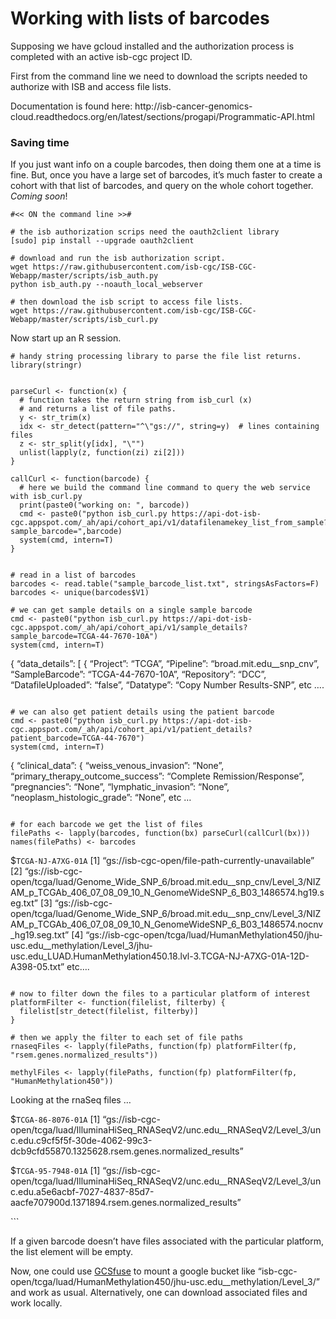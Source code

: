 # Working with lists of barcodes

Supposing we have gcloud installed and the authorization process is completed
with an active isb-cgc project ID.

First from the command line we need to download the scripts needed to
authorize with ISB and access file lists.

Documentation is found here: http://isb-cancer-genomics-cloud.readthedocs.org/en/latest/sections/progapi/Programmatic-API.html

### Saving time
If you just want info on a couple barcodes, then doing them one at a time is fine.
But, once you have a large set of barcodes, it's much faster to create a cohort
with that list of barcodes, and query on the whole cohort together.
*Coming soon*!

```
#<< ON the command line >>#

# the isb authorization scrips need the oauth2client library
[sudo] pip install --upgrade oauth2client

# download and run the isb authorization script.
wget https://raw.githubusercontent.com/isb-cgc/ISB-CGC-Webapp/master/scripts/isb_auth.py
python isb_auth.py --noauth_local_webserver

# then download the isb script to access file lists.
wget https://raw.githubusercontent.com/isb-cgc/ISB-CGC-Webapp/master/scripts/isb_curl.py
```

Now start up an R session.

```
# handy string processing library to parse the file list returns.
library(stringr)


parseCurl <- function(x) {
  # function takes the return string from isb_curl (x)
  # and returns a list of file paths.
  y <- str_trim(x)
  idx <- str_detect(pattern="^\"gs://", string=y)  # lines containing files
  z <- str_split(y[idx], "\"")
  unlist(lapply(z, function(zi) zi[2]))
}

callCurl <- function(barcode) {
  # here we build the command line command to query the web service with isb_curl.py
  print(paste0("working on: ", barcode))
  cmd <- paste0("python isb_curl.py https://api-dot-isb-cgc.appspot.com/_ah/api/cohort_api/v1/datafilenamekey_list_from_sample?sample_barcode=",barcode)
  system(cmd, intern=T)
}


# read in a list of barcodes
barcodes <- read.table("sample_barcode_list.txt", stringsAsFactors=F)
barcodes <- unique(barcodes$V1)

# we can get sample details on a single sample barcode
cmd <- paste0("python isb_curl.py https://api-dot-isb-cgc.appspot.com/_ah/api/cohort_api/v1/sample_details?sample_barcode=TCGA-44-7670-10A")
system(cmd, intern=T)

```

{
 "data_details": [
  {
   "Project": "TCGA",
   "Pipeline": "broad.mit.edu__snp_cnv",
   "SampleBarcode": "TCGA-44-7670-10A",
   "Repository": "DCC",
   "DatafileUploaded": "false",
   "Datatype": "Copy Number Results-SNP",
   etc ....

```

# we can also get patient details using the patient barcode
cmd <- paste0("python isb_curl.py https://api-dot-isb-cgc.appspot.com/_ah/api/cohort_api/v1/patient_details?patient_barcode=TCGA-44-7670")
system(cmd, intern=T)

```

{
 "clinical_data": {
  "weiss_venous_invasion": "None",
  "primary_therapy_outcome_success": "Complete Remission/Response",
  "pregnancies": "None",
  "lymphatic_invasion": "None",
  "neoplasm_histologic_grade": "None",
  etc ...

```

# for each barcode we get the list of files
filePaths <- lapply(barcodes, function(bx) parseCurl(callCurl(bx)))
names(filePaths) <- barcodes

```

$`TCGA-NJ-A7XG-01A`
 [1] "gs://isb-cgc-open/file-path-currently-unavailable"
 [2] "gs://isb-cgc-open/tcga/luad/Genome_Wide_SNP_6/broad.mit.edu__snp_cnv/Level_3/NIZAM_p_TCGAb_406_07_08_09_10_N_GenomeWideSNP_6_B03_1486574.hg19.seg.txt"
 [3] "gs://isb-cgc-open/tcga/luad/Genome_Wide_SNP_6/broad.mit.edu__snp_cnv/Level_3/NIZAM_p_TCGAb_406_07_08_09_10_N_GenomeWideSNP_6_B03_1486574.nocnv_hg19.seg.txt"
 [4] "gs://isb-cgc-open/tcga/luad/HumanMethylation450/jhu-usc.edu__methylation/Level_3/jhu-usc.edu_LUAD.HumanMethylation450.18.lvl-3.TCGA-NJ-A7XG-01A-12D-A398-05.txt"
etc....

```

# now to filter down the files to a particular platform of interest
platformFilter <- function(filelist, filterby) {
  filelist[str_detect(filelist, filterby)]
}

# then we apply the filter to each set of file paths
rnaseqFiles <- lapply(filePaths, function(fp) platformFilter(fp, "rsem.genes.normalized_results"))

methylFiles <- lapply(filePaths, function(fp) platformFilter(fp, "HumanMethylation450"))

```
Looking at the rnaSeq files ...

$`TCGA-86-8076-01A`
[1] "gs://isb-cgc-open/tcga/luad/IlluminaHiSeq_RNASeqV2/unc.edu__RNASeqV2/Level_3/unc.edu.c9cf5f5f-30de-4062-99c3-dcb9cfd55870.1325628.rsem.genes.normalized_results"

$`TCGA-95-7948-01A`
[1] "gs://isb-cgc-open/tcga/luad/IlluminaHiSeq_RNASeqV2/unc.edu__RNASeqV2/Level_3/unc.edu.a5e6acbf-7027-4837-85d7-aacfe707900d.1371894.rsem.genes.normalized_results"

```

If a given barcode doesn't have files associated with the particular platform,
the list element will be empty.

Now, one could use [GCSfuse](https://www.google.com/url?sa=t&rct=j&q=&esrc=s&source=web&cd=1&ved=0ahUKEwi7mMPY5prKAhVQ4WMKHcidAdIQFggdMAA&url=https%3A%2F%2Fgithub.com%2Fgooglecloudplatform%2Fgcsfuse&usg=AFQjCNH9eZaZ6IlcwYDL_7jW_jy4hM25wQ)
to mount a google bucket like "isb-cgc-open/tcga/luad/HumanMethylation450/jhu-usc.edu__methylation/Level_3/"
and work as usual. Alternatively, one can download associated files and work locally.
